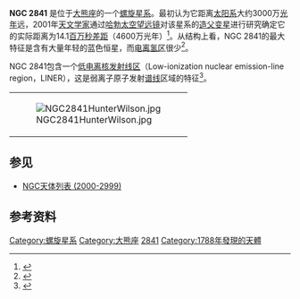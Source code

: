 {{Infobox Galaxy
| name = [[星云和星团新总表|NGC]] 2841
| image = [[File:NGC_2841.jpg|260px]]
| caption = [[哈伯太空望遠鏡|哈伯太空望遠鏡]]拍摄的NGC 2841
| epoch = [[J2000|J2000]]
| ra = {{RA|9|22|02.6}}<ref name="ned">{{cite web
  | title=NASA/IPAC Extragalactic Database
  | work=Results for NGC 2841
  | url=http://nedwww.ipac.caltech.edu/
  | accessdate=2006-10-04
  | archive-date=2011-05-14
  | archive-url=https://web.archive.org/web/20110514100451/http://nedwww.ipac.caltech.edu/
  | dead-url=no
  }}</ref>
| dec = {{DEC|+50|58|35}}<ref name="ned" />
| constellation name = [[大熊座|大熊座]]
| dist_ly =
| z = 638 ± 3 km/[[second|s]]<ref name="ned" />
| type = SA(r)b<ref name="ned" />
| appmag_v = 10.1<ref name="ned" />
| size_v = 8′.1 × 3′.5<ref name="ned" />
| notes =
| names =UGC 4966, PGC 26512<ref name="ned" />
}}
{{Sky|9|22|02.6|+|50|58|35|100000000}}
'''NGC 2841''' 是位于[[大熊座|大熊座]]的一个[[螺旋星系|螺旋星系]]。最初认为它距离[[太阳系|太阳系]]大约3000万[[光年|光年]]远，2001年[[天文学家|天文学家]]通过[[哈勃太空望远镜|哈勃太空望远镜]]对该星系的[[造父变星|造父变星]]进行研究确定它的实际距离为14.1[[秒差距|百万秒差距]]（4600万光年）<ref>{{cite journal
  | author      = Macri, L. M.; Stetson, P. B.; Bothun, G. D.; Freedman, W. L.; Garnavich, P. M.; Jha, S.; Madore, B. F.; Richmond, M. W.
  | title       = The Discovery of Cepheids and a New Distance to NGC 2841 Using the Hubble Space Telescope
  | journal     = [[Astrophysical_Journal|Astrophysical Journal]]
  | volume      = 559
  | issue       = 1
  | pages       = 243–259
  | publisher   = [[University_of_Chicago_Press|University of Chicago Press]]
  | issn        = 0004-637X
  | bibcode     = 2001ApJ...559..243M
  | accessdate  = 2009-01-18
  | doi      = 10.1086/322395 |date=September 2001}} </ref>。从结构上看，NGC 2841的最大特征是含有大量年轻的蓝色恒星，而[[电离氢区|电离氢区]]很少<ref>{{cite book
  |first1    = Leonid
  |last1     = Marochnik
  |first2    = Anatoly
  |last2     = Suchkov
  |title     = Milky Way Galaxy
  |edition   = 1st
  |date      = 1995-11-01
  |publisher = [[Routledge|Routledge]]
  |isbn      = 2881249310 
  |page      = 267 }} </ref>。

NGC 2841包含一个[[低电离核发射线区|低电离核发射线区]]（Low-ionization nuclear emission-line region，LINER），这是弱离子原子发射[[谱线|谱线]]区域的特征<ref name="hoetal1997">{{cite journal
  | author=L. C. Ho, A. V. Filippenko, W. L. W. Sargent
  | title=A Search for "Dwarf" Seyfert Nuclei. III. Spectroscopic Parameters and Properties of the Host Galaxies
  | journal=Astrophysical Journal Supplement
  | year=1997
  | volume=112
  | pages=315–390
  | url=http://adsabs.harvard.edu/abs/1997ApJS..112..315H
  | doi=10.1086/313041
  | access-date=2010-08-19
  | archive-date=2007-03-22
  | archive-url=https://web.archive.org/web/20070322101947/http://adsabs.harvard.edu/abs/1997ApJS..112..315H
  | dead-url=no
  }}</ref>。

{| border="0"
|-
| [[File:NGC2841HunterWilson.jpg|left]]
|}

== 参见 ==
* [[NGC天体列表_(2000-2999)|NGC天体列表 (2000-2999)]]

==参考资料==
{{reflist}}

{{WikiSky}}
{{Catalogs|NGC=2841}}
{{commons|NGC 2841}}

[[Category:螺旋星系|Category:螺旋星系]]
[[Category:大熊座|Category:大熊座]]
[[Category:NGC天体|2841]]
[[Category:1788年發現的天體|Category:1788年發現的天體]]